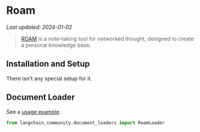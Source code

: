 # Roam
*Last updated: 2024-01-02*

>[ROAM](https://roamresearch.com/) is a note-taking tool for networked thought, designed to create a personal knowledge base.
 
## Installation and Setup

There isn't any special setup for it.



## Document Loader

See a [usage example](/docs/integrations/document_loaders/roam).

```python
from langchain_community.document_loaders import RoamLoader
```
